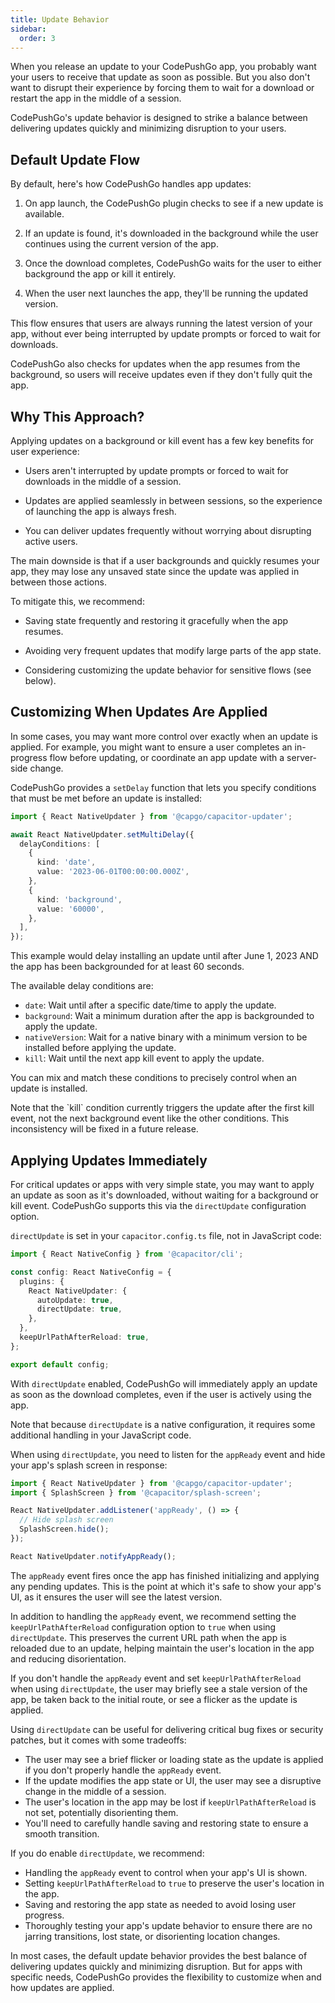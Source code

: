 ```yaml
---
title: Update Behavior
sidebar:
  order: 3
---
```



When you release an update to your CodePushGo app, you probably want your users to receive that update as soon as possible. But you also don't want to disrupt their experience by forcing them to wait for a download or restart the app in the middle of a session.

CodePushGo's update behavior is designed to strike a balance between delivering updates quickly and minimizing disruption to your users.

## Default Update Flow

By default, here's how CodePushGo handles app updates:

<Steps>

1. On app launch, the CodePushGo plugin checks to see if a new update is available.

2. If an update is found, it's downloaded in the background while the user continues using the current version of the app.

3. Once the download completes, CodePushGo waits for the user to either background the app or kill it entirely.

4. When the user next launches the app, they'll be running the updated version.

</Steps>

This flow ensures that users are always running the latest version of your app, without ever being interrupted by update prompts or forced to wait for downloads.

<Aside type="tip">
CodePushGo also checks for updates when the app resumes from the background, so users will receive updates even if they don't fully quit the app.
</Aside>

## Why This Approach?

Applying updates on a background or kill event has a few key benefits for user experience:

- Users aren't interrupted by update prompts or forced to wait for downloads in the middle of a session.

- Updates are applied seamlessly in between sessions, so the experience of launching the app is always fresh.

- You can deliver updates frequently without worrying about disrupting active users.

The main downside is that if a user backgrounds and quickly resumes your app, they may lose any unsaved state since the update was applied in between those actions. 

To mitigate this, we recommend:

- Saving state frequently and restoring it gracefully when the app resumes.

- Avoiding very frequent updates that modify large parts of the app state.

- Considering customizing the update behavior for sensitive flows (see below).

## Customizing When Updates Are Applied

In some cases, you may want more control over exactly when an update is applied. For example, you might want to ensure a user completes an in-progress flow before updating, or coordinate an app update with a server-side change.

CodePushGo provides a `setDelay` function that lets you specify conditions that must be met before an update is installed:

```typescript
import { React NativeUpdater } from '@capgo/capacitor-updater';

await React NativeUpdater.setMultiDelay({
  delayConditions: [
    {
      kind: 'date',
      value: '2023-06-01T00:00:00.000Z',
    },
    {
      kind: 'background',
      value: '60000',
    },
  ],
});
```

This example would delay installing an update until after June 1, 2023 AND the app has been backgrounded for at least 60 seconds.

The available delay conditions are:

- `date`: Wait until after a specific date/time to apply the update.
- `background`: Wait a minimum duration after the app is backgrounded to apply the update.
- `nativeVersion`: Wait for a native binary with a minimum version to be installed before applying the update.
- `kill`: Wait until the next app kill event to apply the update.

You can mix and match these conditions to precisely control when an update is installed.

<Aside type="danger">
Note that the `kill` condition currently triggers the update after the first kill event, not the next background event like the other conditions. This inconsistency will be fixed in a future release.
</Aside>

## Applying Updates Immediately

For critical updates or apps with very simple state, you may want to apply an update as soon as it's downloaded, without waiting for a background or kill event. CodePushGo supports this via the `directUpdate` configuration option.

`directUpdate` is set in your `capacitor.config.ts` file, not in JavaScript code:

```typescript
import { React NativeConfig } from '@capacitor/cli';

const config: React NativeConfig = {
  plugins: {
    React NativeUpdater: {
      autoUpdate: true,
      directUpdate: true,
    },
  },
  keepUrlPathAfterReload: true,
};

export default config;
```

With `directUpdate` enabled, CodePushGo will immediately apply an update as soon as the download completes, even if the user is actively using the app.

Note that because `directUpdate` is a native configuration, it requires some additional handling in your JavaScript code.

When using `directUpdate`, you need to listen for the `appReady` event and hide your app's splash screen in response:

```js
import { React NativeUpdater } from '@capgo/capacitor-updater';
import { SplashScreen } from '@capacitor/splash-screen';

React NativeUpdater.addListener('appReady', () => {
  // Hide splash screen
  SplashScreen.hide();
});

React NativeUpdater.notifyAppReady();
```

The `appReady` event fires once the app has finished initializing and applying any pending updates. This is the point at which it's safe to show your app's UI, as it ensures the user will see the latest version.

In addition to handling the `appReady` event, we recommend setting the `keepUrlPathAfterReload` configuration option to `true` when using `directUpdate`. This preserves the current URL path when the app is reloaded due to an update, helping maintain the user's location in the app and reducing disorientation.

If you don't handle the `appReady` event and set `keepUrlPathAfterReload` when using `directUpdate`, the user may briefly see a stale version of the app, be taken back to the initial route, or see a flicker as the update is applied.

Using `directUpdate` can be useful for delivering critical bug fixes or security patches, but it comes with some tradeoffs:

- The user may see a brief flicker or loading state as the update is applied if you don't properly handle the `appReady` event.
- If the update modifies the app state or UI, the user may see a disruptive change in the middle of a session.
- The user's location in the app may be lost if `keepUrlPathAfterReload` is not set, potentially disorienting them.
- You'll need to carefully handle saving and restoring state to ensure a smooth transition.

If you do enable `directUpdate`, we recommend:

- Handling the `appReady` event to control when your app's UI is shown.
- Setting `keepUrlPathAfterReload` to `true` to preserve the user's location in the app.
- Saving and restoring the app state as needed to avoid losing user progress.
- Thoroughly testing your app's update behavior to ensure there are no jarring transitions, lost state, or disorienting location changes.

In most cases, the default update behavior provides the best balance of delivering updates quickly and minimizing disruption. But for apps with specific needs, CodePushGo provides the flexibility to customize when and how updates are applied.
